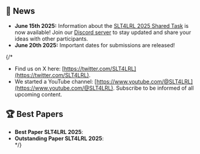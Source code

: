 ## 📣 News 

- **June 15th 2025:** Information about the [SLT4LRL 2025 Shared Task](/SLT/task) is now available! Join our [Discord server](https://discord.gg/6QhDHCJ9) to stay updated and share your ideas with other participants.
- **June 20th 2025:** Important dates for submissions are released!

{/* 
- Find us on X here: [https://twitter.com/SLT4LRL](https://twitter.com/SLT4LRL).
- We started a YouTube channel: [https://www.youtube.com/@SLT4LRL](https://www.youtube.com/@SLT4LRL). Subscribe to be informed of all upcoming content. 

## 🏆 Best Papers

- **Best Paper SLT4LRL 2025**: </br>
- **Outstanding Paper SLT4LRL 2025**:</br> */}